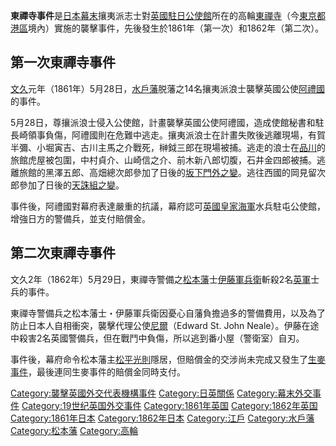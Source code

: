 {{japanese|japanese=東禅寺事件|kana=とうぜんじじけん|romaji=Tōzenji Jiken}}
'''東禪寺事件'''是[[日本|日本]][[幕末|幕末]]攘夷派志士對[[英國駐日大使館#歷史|英國駐日公使館]]所在的高輪[[東禪寺_(東京都港區)|東禪寺]]（今[[東京都|東京都]][[港區_(東京都)|港區]]境內）實施的襲擊事件，先後發生於1861年（第一次）和1862年（第二次）。

==第一次東禪寺事件==
[[文久|文久]]元年（1861年）5月28日，[[水戶藩|水戶藩]]脱藩之14名攘夷派浪士襲擊英國公使[[阿禮國|阿禮國]]的事件。

5月28日，尊攘派浪士侵入公使館，計畫襲擊英國公使阿禮國，造成使館秘書和駐長崎領事負傷，阿禮國則在危難中逃走。攘夷派浪士在計畫失敗後逃離現場，有賀半彌、小堀寅吉、古川主馬之介戰死，榊鉞三郎在現場被捕。逃走的浪士在[[品川|品川]]的旅館虎屋被包圍，中村貞介、山崎信之介、前木新八郎切腹，石井金四郎被捕。逃離旅館的黑澤五郎、高畑總次郎參加了日後的[[坂下門外之變|坂下門外之變]]。逃往西國的岡見留次郎參加了日後的[[天誅組之變|天誅組之變]]。

事件後，阿禮國對幕府表達嚴重的抗議，幕府認可[[英國皇家海軍|英國皇家海軍]]水兵駐屯公使館，增強日方的警備兵，並支付賠償金。

==第二次東禪寺事件==
文久2年（1862年）5月29日，東禪寺警備之[[松本藩|松本藩]]士[[伊藤軍兵衛|伊藤軍兵衛]]斬殺2名[[英軍|英軍]]士兵的事件。

東禪寺警備兵之松本藩士・伊藤軍兵衛因憂心自藩負擔過多的警備費用，以及為了防止日本人自相衝突，襲擊代理公使[[尼爾|尼爾]]（Edward St. John Neale）。伊藤在途中殺害2名英國警備兵，但在戰鬥中負傷，所以逃到番小屋（警衛室）自刃。

事件後，幕府命令松本藩主[[松平光則|松平光則]]隱居，但賠償金的交涉尚未完成又發生了[[生麥事件|生麥事件]]，最後連同生麥事件的賠償金同時支付。

{{coord|35|38|03.33|N|139|44|06.52|E|region:JP_type:event|display=title}}
[[Category:襲擊英國外交代表機構事件|Category:襲擊英國外交代表機構事件]]
[[Category:日英關係|Category:日英關係]]
[[Category:幕末外交事件|Category:幕末外交事件]]
[[Category:19世纪英国外交事件|Category:19世纪英国外交事件]]
[[Category:1861年英国|Category:1861年英国]]
[[Category:1862年英国|Category:1862年英国]]
[[Category:1861年日本|Category:1861年日本]]
[[Category:1862年日本|Category:1862年日本]]
[[Category:江戶|Category:江戶]]
[[Category:水戶藩|Category:水戶藩]]
[[Category:松本藩|Category:松本藩]]
[[Category:高輪|Category:高輪]]